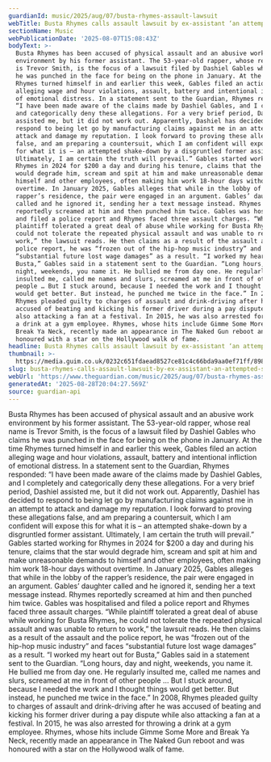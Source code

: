 ```yaml
---
guardianId: music/2025/aug/07/busta-rhymes-assault-lawsuit
webTitle: Busta Rhymes calls assault lawsuit by ex-assistant ‘an attempted shake-down’
sectionName: Music
webPublicationDate: '2025-08-07T15:08:43Z'
bodyText: >-
  Busta Rhymes has been accused of physical assault and an abusive work
  environment by his former assistant. The 53-year-old rapper, whose real name
  is Trevor Smith, is the focus of a lawsuit filed by Dashiel Gables who claims
  he was punched in the face for being on the phone in January. At the time
  Rhymes turned himself in and earlier this week, Gables filed an action
  alleging wage and hour violations, assault, battery and intentional infliction
  of emotional distress. In a statement sent to the Guardian, Rhymes responded:
  “I have been made aware of the claims made by Dashiel Gables, and I completely
  and categorically deny these allegations. For a very brief period, Dashiel
  assisted me, but it did not work out. Apparently, Dashiel has decided to
  respond to being let go by manufacturing claims against me in an attempt to
  attack and damage my reputation. I look forward to proving these allegations
  false, and am preparing a countersuit, which I am confident will expose this
  for what it is – an attempted shake-down by a disgruntled former assistant.
  Ultimately, I am certain the truth will prevail.” Gables started working for
  Rhymes in 2024 for $200 a day and during his tenure, claims that the star
  would degrade him, scream and spit at him and make unreasonable demands to
  himself and other employees, often making him work 18-hour days without
  overtime. In January 2025, Gables alleges that while in the lobby of the
  rapper’s residence, the pair were engaged in an argument. Gables’ daughter
  called and he ignored it, sending her a text message instead. Rhymes
  reportedly screamed at him and then punched him twice. Gables was hospitalised
  and filed a police report and Rhymes faced three assault charges. “While
  plaintiff tolerated a great deal of abuse while working for Busta Rhymes, he
  could not tolerate the repeated physical assault and was unable to return to
  work,” the lawsuit reads. He then claims as a result of the assault and the
  police report, he was “frozen out of the hip-hop music industry” and faces
  “substantial future lost wage damages” as a result. “I worked my heart out for
  Busta,” Gables said in a statement sent to the Guardian. “Long hours, day and
  night, weekends, you name it. He bullied me from day one. He regularly
  insulted me, called me names and slurs, screamed at me in front of other
  people … But I stuck around, because I needed the work and I thought things
  would get better. But instead, he punched me twice in the face.” In 2008,
  Rhymes pleaded guilty to charges of assault and drink-driving after he was
  accused of beating and kicking his former driver during a pay dispute while
  also attacking a fan at a festival. In 2015, he was also arrested for throwing
  a drink at a gym employee. Rhymes, whose hits include Gimme Some More and
  Break Ya Neck, recently made an appearance in The Naked Gun reboot and was
  honoured with a star on the Hollywood walk of fame.
headline: Busta Rhymes calls assault lawsuit by ex-assistant ‘an attempted shake-down’
thumbnail: >-
  https://media.guim.co.uk/0232c651fdaead8527ce81c4c66bda9aa0ef71ff/898_152_1659_1327/500.jpg
slug: busta-rhymes-calls-assault-lawsuit-by-ex-assistant-an-attempted-shake-down
webUrl: 'https://www.theguardian.com/music/2025/aug/07/busta-rhymes-assault-lawsuit'
generatedAt: '2025-08-28T20:04:27.569Z'
source: guardian-api
---
```

Busta Rhymes has been accused of physical assault and an abusive work environment by his former assistant. The 53-year-old rapper, whose real name is Trevor Smith, is the focus of a lawsuit filed by Dashiel Gables who claims he was punched in the face for being on the phone in January. At the time Rhymes turned himself in and earlier this week, Gables filed an action alleging wage and hour violations, assault, battery and intentional infliction of emotional distress. In a statement sent to the Guardian, Rhymes responded: “I have been made aware of the claims made by Dashiel Gables, and I completely and categorically deny these allegations. For a very brief period, Dashiel assisted me, but it did not work out. Apparently, Dashiel has decided to respond to being let go by manufacturing claims against me in an attempt to attack and damage my reputation. I look forward to proving these allegations false, and am preparing a countersuit, which I am confident will expose this for what it is – an attempted shake-down by a disgruntled former assistant. Ultimately, I am certain the truth will prevail.” Gables started working for Rhymes in 2024 for $200 a day and during his tenure, claims that the star would degrade him, scream and spit at him and make unreasonable demands to himself and other employees, often making him work 18-hour days without overtime. In January 2025, Gables alleges that while in the lobby of the rapper’s residence, the pair were engaged in an argument. Gables’ daughter called and he ignored it, sending her a text message instead. Rhymes reportedly screamed at him and then punched him twice. Gables was hospitalised and filed a police report and Rhymes faced three assault charges. “While plaintiff tolerated a great deal of abuse while working for Busta Rhymes, he could not tolerate the repeated physical assault and was unable to return to work,” the lawsuit reads. He then claims as a result of the assault and the police report, he was “frozen out of the hip-hop music industry” and faces “substantial future lost wage damages” as a result. “I worked my heart out for Busta,” Gables said in a statement sent to the Guardian. “Long hours, day and night, weekends, you name it. He bullied me from day one. He regularly insulted me, called me names and slurs, screamed at me in front of other people … But I stuck around, because I needed the work and I thought things would get better. But instead, he punched me twice in the face.” In 2008, Rhymes pleaded guilty to charges of assault and drink-driving after he was accused of beating and kicking his former driver during a pay dispute while also attacking a fan at a festival. In 2015, he was also arrested for throwing a drink at a gym employee. Rhymes, whose hits include Gimme Some More and Break Ya Neck, recently made an appearance in The Naked Gun reboot and was honoured with a star on the Hollywood walk of fame.
